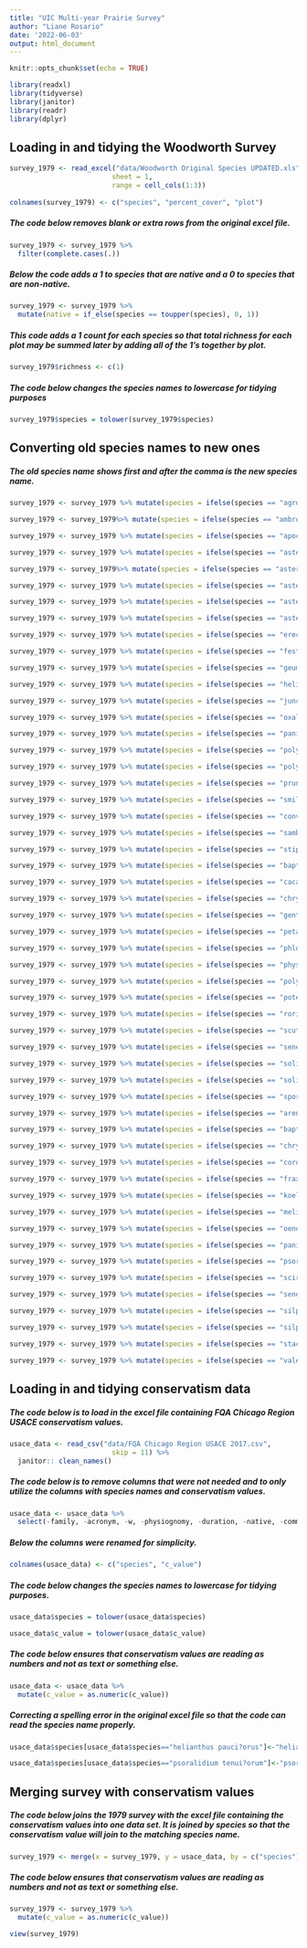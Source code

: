 ```yaml
---
title: "UIC Multi-year Prairie Survey"
author: "Liane Rosario"
date: '2022-06-03'
output: html_document
---
```


```r
knitr::opts_chunk$set(echo = TRUE)
```


```r
library(readxl)
library(tidyverse)
library(janitor)
library(readr)
library(dplyr)
```


## Loading in and tidying the Woodworth Survey

```r
survey_1979 <- read_excel("data/Woodworth Original Species UPDATED.xls",
                         sheet = 1,
                         range = cell_cols(1:3))
  
colnames(survey_1979) <- c("species", "percent_cover", "plot")
```


##### The code below removes blank or extra rows from the original excel file.

```r
survey_1979 <- survey_1979 %>%
  filter(complete.cases(.))
```


##### Below the code adds a 1 to species that are native and a 0 to species that are non-native.

```r
survey_1979 <- survey_1979 %>%
  mutate(native = if_else(species == toupper(species), 0, 1))
```


##### This code adds a 1 count for each species so that total richness for each plot may be summed later by adding all of the 1's together by plot.

```r
survey_1979$richness <- c(1)
```


##### The code below changes the species names to lowercase for tidying purposes

```r
survey_1979$species = tolower(survey_1979$species)
```


## Converting old species names to new ones

##### The old species name shows first and after the comma is the new species name.

```r
survey_1979 <- survey_1979 %>% mutate(species = ifelse(species == "agropyron repens", "elymus repens", species))
```

```r
survey_1979 <- survey_1979%>% mutate(species = ifelse(species == "ambrosia artemisiifolia elatior", "ambrosia artemisiifolia", species))
```

```r
survey_1979 <- survey_1979 %>% mutate(species = ifelse(species == "apocynum sibiricum", "apocynum cannabinum", species))
```

```r
survey_1979 <- survey_1979 %>% mutate(species = ifelse(species == "aster ericoides", "symphyotrichum ericoides", species))
```

```r
survey_1979 <- survey_1979%>% mutate(species = ifelse(species == "aster laevis", "symphyotrichum laeve", species))
```

```r
survey_1979 <- survey_1979 %>% mutate(species = ifelse(species == "aster novae-angliae", "symphyotrichum novae-angliae", species))
```

```r
survey_1979 <- survey_1979 %>% mutate(species = ifelse(species == "aster pilosus", "symphyotrichum pilosum", species))
```

```r
survey_1979 <- survey_1979 %>% mutate(species = ifelse(species == "aster simplex", "symphyotrichum lanceolatum", species))
```

```r
survey_1979 <- survey_1979 %>% mutate(species = ifelse(species == "erechtites hieracifolia", "senecio hieraciifolius", species))
```

```r
survey_1979 <- survey_1979 %>% mutate(species = ifelse(species == "festuca elatior", "schedonorus arundinaceus", species))
```

```r
survey_1979 <- survey_1979 %>% mutate(species = ifelse(species == "geum aleppicum strictum", "geum aleppicum", species))
```

```r
survey_1979 <- survey_1979 %>% mutate(species = ifelse(species == "helianthus rigidus", "helianthus pauciflorus", species))
```

```r
survey_1979 <- survey_1979 %>% mutate(species = ifelse(species == "juncus balticus littoralis", "juncus balticus ssp. littoralis", species))
```

```r
survey_1979 <- survey_1979 %>% mutate(species = ifelse(species == "oxalis europaea", "oxalis stricta", species))
```

```r
survey_1979 <- survey_1979 %>% mutate(species = ifelse(species == "panicum leibergii", "dichanthelium leibergii", species))
```

```r
survey_1979 <- survey_1979 %>% mutate(species = ifelse(species == "polygonum amphibium stipulaceum", "persicaria amphibia", species))
```

```r
survey_1979 <- survey_1979 %>% mutate(species = ifelse(species == "polygonum convolvulus", "fallopia convolvulus", species))
```

```r
survey_1979 <- survey_1979 %>% mutate(species = ifelse(species == "prunella vulgaris lanceolata", "prunella vulgaris ssp. lanceolata", species))
```

```r
survey_1979 <- survey_1979 %>% mutate(species = ifelse(species == "smilacina stellata", "maianthemum stellatum", species))
```

```r
survey_1979 <- survey_1979 %>% mutate(species = ifelse(species == "convolvulus sepium", "calystegia sepium", species))
```

```r
survey_1979 <- survey_1979 %>% mutate(species = ifelse(species == "sambucus canadensis", "sambucus nigra ssp. canadensis", species))
```

```r
survey_1979 <- survey_1979 %>% mutate(species = ifelse(species == "stipa spartea", "heserostipa spartea", species))
```

```r
survey_1979 <- survey_1979 %>% mutate(species = ifelse(species == "baptisia leucophaea", "baptisia bracteata", species))
```

```r
survey_1979 <- survey_1979 %>% mutate(species = ifelse(species == "cacalia plantaginea", "arnoglossum plantagineum", species))
```

```r
survey_1979 <- survey_1979 %>% mutate(species = ifelse(species == "chrysanthemum leucanthemum pinnatifidum", "leucanthemum vulgare", species))
```

```r
survey_1979 <- survey_1979 %>% mutate(species = ifelse(species == "gentiana puburulenta", "gentiana puberulenta", species))
```

```r
survey_1979 <- survey_1979 %>% mutate(species = ifelse(species == "petalostemum purpureum", "dalea purpurea", species))
```

```r
survey_1979 <- survey_1979 %>% mutate(species = ifelse(species == "phlox pilosa fulgida", "phlox pilosa ssp. fulgida", species))
```

```r
survey_1979 <- survey_1979 %>% mutate(species = ifelse(species == "physalis subglabrata", "physalis longifolia", species))
```

```r
survey_1979 <- survey_1979 %>% mutate(species = ifelse(species == "polygonum pensylvanicum", "persicaria pensylvanica", species))
```

```r
survey_1979 <- survey_1979 %>% mutate(species = ifelse(species == "potentilla arguta", "drymocallis arguta", species))
```

```r
survey_1979 <- survey_1979 %>% mutate(species = ifelse(species == "rorippa palustris fernaldiana", "rorippa palustris", species))
```

```r
survey_1979 <- survey_1979 %>% mutate(species = ifelse(species == "scutellaria parvula leonardii", "scutellaria parvula", species))
```

```r
survey_1979 <- survey_1979 %>% mutate(species = ifelse(species == "senecio aureus", "packera aurea", species))
```

```r
survey_1979 <- survey_1979 %>% mutate(species = ifelse(species == "solidago graminifolia", "euthamia gymnospermoides", species))
```

```r
survey_1979 <- survey_1979 %>% mutate(species = ifelse(species == "solidago graminifolia nuttallii", "euthamia graminifolia", species))
```

```r
survey_1979 <- survey_1979 %>% mutate(species = ifelse(species == "sporobolus asper", "sporobolus compositus", species))
```

```r
survey_1979 <- survey_1979 %>% mutate(species = ifelse(species == "arenaria lateriflora", "moehringia lateriflora", species))
```

```r
survey_1979 <- survey_1979 %>% mutate(species = ifelse(species == "baptisia leucantha", "baptisia alba var. macrophylla", species))
```

```r
survey_1979 <- survey_1979 %>% mutate(species = ifelse(species == "chrysanthemum leucanthemum", "leucanthemum vulgare", species))
```

```r
survey_1979 <- survey_1979 %>% mutate(species = ifelse(species == "coronilla varia", "securigera varia", species))
```

```r
survey_1979 <- survey_1979 %>% mutate(species = ifelse(species == "fraxinus pennsylvanica subintegerrima", "fraxinus pennsylvanica", species))
```

```r
survey_1979 <- survey_1979 %>% mutate(species = ifelse(species == "koeleria cristata", "koeleria macrantha", species))
```

```r
survey_1979 <- survey_1979 %>% mutate(species = ifelse(species == "melilotus alba", "melilotus officinalis", species))
```

```r
survey_1979 <- survey_1979 %>% mutate(species = ifelse(species == "oenothera tetragona longistipata", "oenothera fruticosa", species))
```

```r
survey_1979 <- survey_1979 %>% mutate(species = ifelse(species == "panicum implicatum", "dichanthelium acuminatum", species))
```

```r
survey_1979 <- survey_1979 %>% mutate(species = ifelse(species == "psoralea tenuiflora", "psoralidium tenuiflorum", species))
```

```r
survey_1979 <- survey_1979 %>% mutate(species = ifelse(species == "scirpus lineatus", "scirpus pendulus", species))
```

```r
survey_1979 <- survey_1979 %>% mutate(species = ifelse(species == "senecio pauperculus", "packera paupercula", species))
```

```r
survey_1979 <- survey_1979 %>% mutate(species = ifelse(species == "silphium integrifolium deamii", "silphium integrifolium", species))
```

```r
survey_1979 <- survey_1979 %>% mutate(species = ifelse(species == "silphium terebinthinaceum x laciniatum", "silphium terebinthinaceum", species))
```

```r
survey_1979 <- survey_1979 %>% mutate(species = ifelse(species == "stachys tenuifolia hispida", "stachys tenuifolia", species))
```

```r
survey_1979 <- survey_1979 %>% mutate(species = ifelse(species == "valeriana ciliata", "valeriana edulis var. ciliata", species))
```

## Loading in and tidying conservatism data

##### The code below is to load in the excel file containing FQA Chicago Region USACE conservatism values. 

```r
usace_data <- read_csv("data/FQA Chicago Region USACE 2017.csv",
                         skip = 11) %>%
  janitor:: clean_names()
```

##### The code below is to remove columns that were not needed and to only utilize the columns with species names and conservatism values.

```r
usace_data <- usace_data %>%
  select(-family, -acronym, -w, -physiognomy, -duration, -native, -common_name)
```


##### Below the columns were renamed for simplicity.

```r
colnames(usace_data) <- c("species", "c_value")
```


##### The code below changes the species names to lowercase for tidying purposes.

```r
usace_data$species = tolower(usace_data$species)

usace_data$c_value = tolower(usace_data$c_value)
```


##### The code below ensures that conservatism values are reading as numbers and not as text or something else.

```r
usace_data <- usace_data %>%
  mutate(c_value = as.numeric(c_value))
```


##### Correcting a spelling error in the original excel file so that the code can read the species name properly.

```r
usace_data$species[usace_data$species=="helianthus pauci?orus"]<-"helianthus pauciflorus"
```

```r
usace_data$species[usace_data$species=="psoralidium tenui?orum"]<-"psoralidium tenuiflorum"
```


## Merging survey with conservatism values

##### The code below joins the 1979 survey with the excel file containing the conservatism values into one data set. It is joined by species so that the conservatism value will join to the matching species name.

```r
survey_1979 <- merge(x = survey_1979, y = usace_data, by = c("species"), all.x = TRUE)
```


##### The code below ensures that conservatism values are reading as numbers and not as text or something else.

```r
survey_1979 <- survey_1979 %>%
  mutate(c_value = as.numeric(c_value))

view(survey_1979)
```
